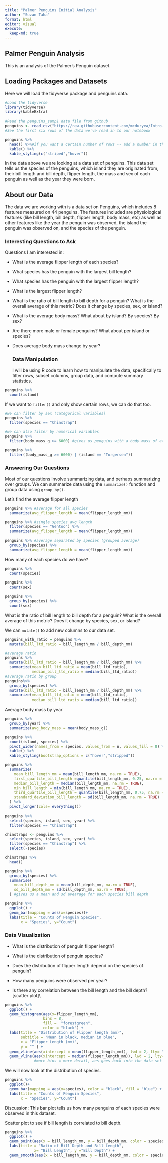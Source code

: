 ```yaml
---
title: "Palmer Penguins Initial Analysis"
author: "Suzan Taha"
format: html
editor: visual
execute: 
  keep-md: true
---
```


## Palmer Penguin Analysis

This is an analysis of the Palmer's Penguin dataset.

## Loading Packages and Datasets

Here we will load the tidyverse package and penguins data.

```r
#Load the tidyverse
library(tidyverse)
library(kableExtra)

#Read the penguins_samp1 data file from github
penguins <- read_csv("https://raw.githubusercontent.com/mcduryea/Intro-to-Bioinformatics/main/data/penguins_samp1.csv")
#See the first six rows of the data we've read in to our notebook

penguins %>% 
  head() %>%#if you want a certain number of rows -- add a number in the paranthases
  kable() %>%
  kable_styling(c("striped","hover"))
```

In the data above we are looking at a data set of penguins. This data set tells us the species of the penguins, which island they are originated from, their bill length and bill depth, flipper length, the mass and sex of each penguin as well as the year they were born.

## About our Data

The data we are working with is a data set on Penguins, which includes 8 features measured on 44 penguins. The features included are physiological features (like bill length, bill depth, flipper length, body mass, etc) as well as other features like the year the penguin was observed, the island the penguin was observed on, and the species of the penguin.

### Interesting Questions to Ask

Questions I am interested in:

-   What is the average flipper length of each species?

-   What species has the penguin with the largest bill length?

-   What species has the penguin with the largest flipper length?

-   What is the largest flipper length?

-   What is the ratio of bill length to bill depth for a penguin? What is the overall average of this metric? Does it change by species, sex, or island?

-   What is the average body mass? What about by island? By species? By sex?

-   Are there more male or female penguins? What about per island or species?

-   Does average body mass change by year?

    ### Data Manipulation

    I will be using R code to learn how to manipulate the data, specifically to filter rows, subset columns, group data, and compute summary statistics.

```r
penguins %>%
  count(island)
```

If we want to `filter()` and only show certain rows, we can do that too.

```r
#we can filter by sex (categorical variables)
penguins %>%
  filter(species == "Chinstrap")

#we can also filter by numerical variables
penguins %>%
  filter(body_mass_g >= 6000) #gives us penguins with a body mass of at least 6000grams

penguins %>%
  filter((body_mass_g >= 6000) | (island == "Torgersen"))
```

### Answering Our Questions

Most of our questions involve summarizing data, and perhaps summarizing over groups. We can summarize data using the `summarize()` function and group data using `group_by()`.

Let's find the average flipper length

```r
penguins %>% #average for all species
  summarize(avg_flipper_length = mean(flipper_length_mm))

penguins %>% #single species avg length
  filter(species == "Gentoo") %>%
  summarize(avg_flipper_length = mean(flipper_length_mm))
            
penguins %>% #average separated by species (grouped average)
  group_by(species) %>%
  summarize(avg_flipper_length = mean(flipper_length_mm))

```

How many of each species do we have?

```r
penguins %>%
  count(species)
```

```r
penguins %>%
  count(sex)
```

```r
penguins %>%
  group_by(species) %>%
  count(sex)
```

What is the ratio of bill length to bill depth for a penguin? What is the overall average of this metric? Does it change by species, sex, or island?

We can `mutate()` to add new columns to our data set.

```r
penguins_with_ratio = penguins %>%
  mutate(bill_ltd_ratio = bill_length_mm / bill_depth_mm)

#average ratio
penguins %>%
  mutate(bill_ltd_ratio = bill_length_mm / bill_depth_mm) %>%
  summarize(mean_bill_ltd_ratio = mean(bill_ltd_ratio),
            median_bill_ltd_ratio = median(bill_ltd_ratio))
#average ratio by group 
penguins%>%
  group_by(species) %>%
  mutate(bill_ltd_ratio = bill_length_mm / bill_depth_mm) %>%
  summarize(mean_bill_ltd_ratio = mean(bill_ltd_ratio),
            median_bill_ltd_ratio = median(bill_ltd_ratio))

```

Average body mass by year

```r
penguins %>%
  group_by(year) %>%
  summarize(avg_body_mass = mean(body_mass_g))
```

```r
penguins %>%
  count(island, species) %>%
  pivot_wider(names_from = species, values_from = n, values_fill = 0) %>%
  kable() %>%
  kable_styling(bootstrap_options = c("hover","stripped"))
```

```r
penguins %>%
  summarize(
    mean_bill_length_mm = mean(bill_length_mm, na.rm = TRUE),
    first_quartile_bill_length =quantile(bill_length_mm, 0.25, na.rm = TRUE),
    median_bill_length = median(bill_length_mm, na.rm = TRUE),
    min_bill_length = min(bill_length_mm, na.rm = TRUE),
    third_quartile_bill_length = quantile(bill_length_mm, 0.75, na.rm = TRUE),
    standard_deviation_bill_length = sd(bill_length_mm, na.rm = TRUE)
  ) %>%
  pivot_longer(cols= everything())

```

```r
penguins %>%
  select(species, island, sex, year) %>%
  filter(species == "Chinstrap")
```

```r
chinstraps <- penguins %>%
  select(species, island, sex, year) %>%
  filter(species == "Chinstrap") %>%
  select(-species)

chinstraps %>%
  head()
```

```r
penguins %>%
  group_by(species) %>%
  summarise(
    mean_bill_depth_mm = mean(bill_depth_mm, na.rm = TRUE),
    sd_bill_depth_mm = sd(bill_depth_mm, na.rm = TRUE),
  ) #gives us a mean and sd avearage for each species bill depth
```

```r
penguins %>%
  ggplot() + 
  geom_bar(mapping = aes(x=species))+
  labs(title = "Counts of Penguin Species",
       x = "Species", y="Count")
```

### Data Visualization

-   What is the distribution of penguin flipper length?

-   What is the distribution of penguin species?

-   Does the distribution of flipper length depend on the species of penguin?

-   How many penguins were observed per year?

-   Is there any correlation between the bill length and the bill depth? \[scatter plot\]\\

```r
penguins %>%
  ggplot() +
  geom_histogram(aes(x=flipper_length_mm),
                 bins = 8,
                 fill =  "forestgreen",
                 color = "black") +
  labs(title = "Distribution of Flipper length (mm)", 
       subtitle = "Mean in black, median in blue",
       x = "Flipper Length (mm)",
       y = "" ) +
  geom_vline(aes(xintercept = mean(flipper_length_mm)), lwd = 2, lty= "dashed") +
  geom_vline(aes(xintercept = median(flipper_length_mm)), lwd = 2, lty= "dotted", color = "blue")
             #more bins = more detail, aes goes back into the data set to find info 
```

We will now look at the distribution of species.

```r
penguins %>%
  ggplot()+
  geom_bar(mapping = aes(x=species), color = "black", fill = "blue") +
  labs(title = "Counts of Penguin Species",
       x = "Species", y="Count")
```

Discussion: This bar plot tells us how many penguins of each species were observed in this dataset.

Scatter plot to see if bill length is correlated to bill depth.

```r
penguins %>%
  ggplot() +
  geom_point(aes(x = bill_length_mm, y = bill_depth_mm, color = species)) +
  labs(title = "Ratio of Bill Depth and Bill Length",
             x= "Bill Length", y ="Bill Depth") +
  geom_smooth(aes(x = bill_length_mm, y = bill_depth_mm, color = species), method = "lm")
```
